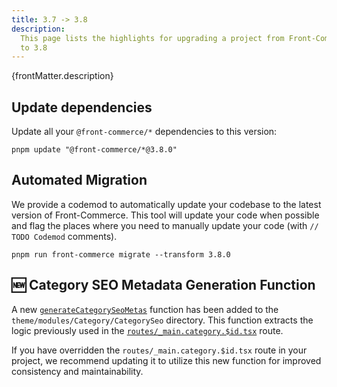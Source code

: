 ```yaml
---
title: 3.7 -> 3.8
description:
  This page lists the highlights for upgrading a project from Front-Commerce 3.7
  to 3.8
---
```



<p>{frontMatter.description}</p>

## Update dependencies

Update all your `@front-commerce/*` dependencies to this version:

```shell
pnpm update "@front-commerce/*@3.8.0"
```

## Automated Migration

We provide a codemod to automatically update your codebase to the latest version
of Front-Commerce. This tool will update your code when possible and flag the
places where you need to manually update your code (with `// TODO Codemod`
comments).

```shell
pnpm run front-commerce migrate --transform 3.8.0
```

## 🆕 Category SEO Metadata Generation Function

A new
[`generateCategorySeoMetas`](https://gitlab.blackswift.cloud/front-commerce/front-commerce/-/blob/173deec49216145c45a703c6f3353fc7dc631d26/packages/theme-chocolatine/theme/modules/Category/CategorySeo/generateCategorySeoMetas.ts)
function has been added to the `theme/modules/Category/CategorySeo` directory.
This function extracts the logic previously used in the
[`routes/_main.category.$id.tsx`](https://gitlab.blackswift.cloud/front-commerce/front-commerce/-/blob/173deec49216145c45a703c6f3353fc7dc631d26/packages/theme-chocolatine/routes/_main.category.$id.tsx#L119)
route.

If you have overridden the `routes/_main.category.$id.tsx` route in your
project, we recommend updating it to utilize this new function for improved
consistency and maintainability.
